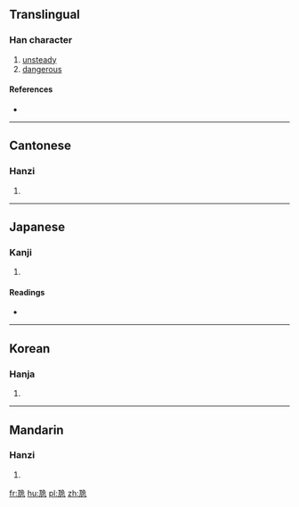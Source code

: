 ==Translingual==

===Han character===
{{Han char|rn=26|rad=卩|as=07|sn=9|four=1721<sub>2</sub>|canj=一山弓一山 (MUNMU)|ids=⿰[[兀]][[危]]}}

# [[unsteady]]
# [[dangerous]]

====References====
* {{Han ref|kx=0298.291|dkj=02868|dj=0365.120|hdz=10554.090|uh=537C|ud=21372|bh=CDF5|bd=52725}}

----

==Cantonese==

===Hanzi===
{{yue-hanzi|jyut=ngat6|y=ngat6}}

# {{defn|lang=yue|sort=卩07}}

----

==Japanese==

===Kanji===
{{ja-kanji|grade=|rs=卩07}}

# {{defn|lang=ja|sort=卩07}}

====Readings====
* {{ja-readings|on=[[ごつ]] (gotsu), [[ごち]] (gochi)|kun=[[あやい]] (ayai)}}

----

==Korean==

===Hanja===
{{ko-hanja|hangeul=올|rv=ol|mr=ol}}

# {{defn|lang=ko|sort=卩07}}

----

==Mandarin==

===Hanzi===
{{cmn-hanzi|pin=[[wù]] ([[wu4]])|wg=wu<sup>4</sup>}}

# {{defn|lang=cmn|sort=卩07}}

[[fr:卼]]
[[hu:卼]]
[[pl:卼]]
[[zh:卼]]